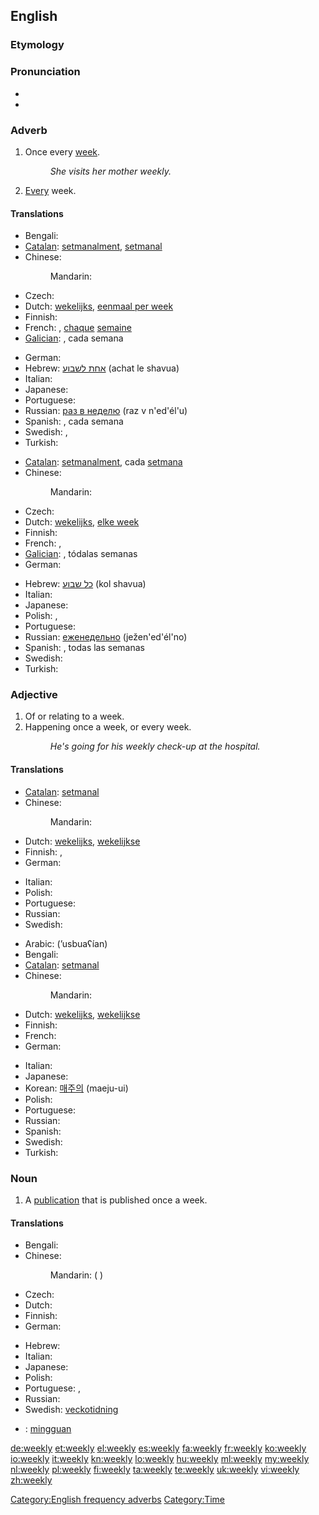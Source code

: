 ==English==

===Etymology===
{{suffix|week|ly}}

===Pronunciation===
* {{audio|en-us-weekly.ogg|Audio (US)}}
* {{homophones|weakly}}

===Adverb===
{{en-adv|-}}

# Once every [[week]].
#: ''She visits her mother weekly.''
# [[every|Every]] week.

====Translations====
{{trans-top|once every week}}
* Bengali: {{t|bn|সাপ্তাহিক|tr=shaptahik|sc=Beng}}
* [[Catalan]]: [[setmanalment]], [[setmanal]]
* Chinese:
*: Mandarin: {{t-|cmn|每周|tr=měizhōu|sc=Hani}}
* Czech: {{t|cs|týdně}}
* Dutch: [[wekelijks]], [[eenmaal per week]]
* Finnish: {{t-|fi|viikoittain}}
* French: {{t+|fr|hebdomadairement}}, [[chaque]] [[semaine]]
* [[Galician]]: {{t-|gl|semanalmente|xs=Galician}}, cada semana
{{trans-mid}}
* German: {{t+|de|wöchentlich}}
* Hebrew: [[אחת לשבוע]] (achat le shavua)
* Italian: {{t+|it|settimanalmente}}
* Japanese: {{t|ja|毎週|tr=maishū}}
* Portuguese: {{t-|pt|semanalmente}}
* Russian: [[раз в неделю]] (raz v n'ed'él'u)
* Spanish: {{t-|es|semanalmente}}, cada semana
* Swedish: {{t-|sv|en gång per vecka}}, {{t-|sv|en gång i veckan}}
* Turkish: {{t|tr|haftada bir}}
{{trans-bottom}}

{{trans-top|every week}}
* [[Catalan]]: [[setmanalment]], cada [[setmana]]
* Chinese:
*: Mandarin: {{t-|cmn|每周|tr=měizhōu|sc=Hani}}
* Czech: {{t|cs|týdně}}
* Dutch: [[wekelijks]], [[elke week]]
* Finnish: {{t-|fi|viikoittain}}
* French: {{t+|fr|hebdomadairement}}, {{t|fr|une fois par semaine}}
* [[Galician]]: {{t-|gl|semanalmente|xs=Galician}}, tódalas semanas
* German: {{t+|de|wöchentlich}}
{{trans-mid}}
* Hebrew: [[כל שבוע]]  (kol shavua)
* Italian: {{t+|it|settimanalmente}}
* Japanese: {{t|ja|毎週|tr=maishū}}
* Polish: {{t|pl|cotygodniowo|m}},  {{t|pl|co tydzień}}
* Portuguese: {{t-|pt|semanalmente}}
* Russian: [[еженедельно]] (ježen'ed'él'no)
* Spanish: {{t-|es|semanalmente}}, todas las semanas
* Swedish: {{t-|sv|varje vecka}}
* Turkish: {{t|tr|her hafta}}
{{trans-bottom}}

===Adjective===
{{en-adj|-}}

# Of or relating to a week.
# Happening once a week, or every week.
#: ''He's going for his weekly check-up at the hospital.''

====Translations====
{{trans-top|of or relating to a week}}
* [[Catalan]]: [[setmanal]]
* Chinese:
*: Mandarin: {{t-|cmn|每周|tr=měizhōu|sc=Hani}}
* Dutch: [[wekelijks]], [[wekelijkse]]
* Finnish: {{t+|fi|viikoittainen}}, {{t+|fi|viikko|alt=viikko-}}
* German: {{t+|de|wöchentlich}}
{{trans-mid}}
* Italian: {{t+|it|settimanale}}
* Polish: {{t|pl|tygodniowy|m}}
* Portuguese: {{t+|pt|semanal}}
* Russian: {{t+|ru|недельный|tr=nedél’nyj}}
* Swedish: {{t-|sv|vecko-}}
{{trans-bottom}}

{{trans-top|happening once a week or every week}}
* Arabic: {{Arab|[[اسبوعيا|أسبوعيًا]]}} (’usbuaʕían)
* Bengali: {{t|bn|সাপ্তাহিক|tr=shaptahik|sc=Beng}}
* [[Catalan]]: [[setmanal]]
* Chinese:
*: Mandarin: {{t-|cmn|每周|tr=měizhōu|sc=Hani}}
* Dutch: [[wekelijks]], [[wekelijkse]]
* Finnish: {{t+|fi|viikoittainen}}
* French: {{t+|fr|hebdomadaire}}
* German: {{t+|de|wöchentlich}}
{{trans-mid}}
* Italian: {{t+|it|settimanale}}
* Japanese: {{t|ja|毎週の|tr=maishū no}}
* Korean: [[매주|매주의]] (maeju-ui)
* Polish: {{t|pl|cotygodniowy|m}}
* Portuguese: {{t+|pt|semanal}}
* Russian: {{t|ru|еженедельный|tr=ježenedél’nyj}}
* Spanish: {{t-|es|semanal}}
* Swedish: {{t-|sv|vecko-}}
* Turkish: {{t|tr|haftalık}}
{{trans-bottom}}

===Noun===
{{en-noun|weekl|ies}}

# A [[publication]] that is published once a week.

====Translations====
{{trans-top|publication that is published once a week}}
* Bengali: {{t|bn|সাপ্তাহিক|tr=shaptahik|sc=Beng}}
* Chinese:
*: Mandarin: {{t-|cmn|周刊|tr=zhōukān|sc=Hani}} ({{qualifier|traditional also:}} {{t-|cmn|週刊|sc=Hani}})
* Czech: {{t-|cs|týdeník}}
* Dutch: {{t+|nl|weekblad|n}}
* Finnish: {{t-|fi|viikkolehti}}
* German: {{t-|de|Wochenzeitschrift|f}}
{{trans-mid}}
* Hebrew: {{t|he|שבועון|m|tr=shavuón}}
* Italian: {{t+|it|settimanale|m}}
* Japanese: {{t+|ja|週刊|tr=しゅうかん, shūkan}}
* Polish: {{t|pl|tygodnik|m}}
* Portuguese: {{t+|pt|semanário|m}}, {{t+|pt|hebdomadário|m}}
* Russian: {{t|ru|еженедельник|m|tr=ježenedél’nik}}
* Swedish: [[veckotidning]] {{c}}
{{trans-bottom}}

{{checktrans-top}}
* {{ttbc|Indonesian}}: [[minggu|mingguan]]
{{checktrans-mid}}
{{checktrans-bottom}}

[[Category:English frequency adverbs]]
[[Category:Time]]

[[de:weekly]]
[[et:weekly]]
[[el:weekly]]
[[es:weekly]]
[[fa:weekly]]
[[fr:weekly]]
[[ko:weekly]]
[[io:weekly]]
[[it:weekly]]
[[kn:weekly]]
[[lo:weekly]]
[[hu:weekly]]
[[ml:weekly]]
[[my:weekly]]
[[nl:weekly]]
[[pl:weekly]]
[[fi:weekly]]
[[ta:weekly]]
[[te:weekly]]
[[uk:weekly]]
[[vi:weekly]]
[[zh:weekly]]
